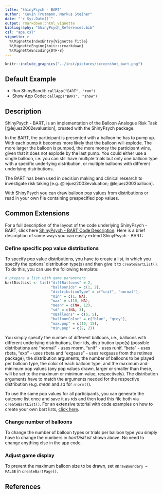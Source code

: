 ```yaml
---
title: "ShinyPsych - BART"
author: "Kevin Trutmann, Markus Steiner"
date: "`r Sys.Date()`"
output: rmarkdown::html_vignette
bibliography: "ShinyPsych_References.bib"
csl: "apa.csl"
vignette: >
  %\VignetteIndexEntry{Vignette Title}
  %\VignetteEngine{knitr::rmarkdown}
  %\VignetteEncoding{UTF-8}
---
```


```r
knitr::include_graphics("../inst/pictures/screenshot_bart.png")
```


## Default Example

* Run ShinyBandit: `callApp("BART", "run")`
* Show App Code: `callApp("BART", "show")`

## Description

ShinyPsych - BART, is an implementation of the Balloon Analogue Risk Task [@lejuez2002evaluation], created with the ShinyPsych package. 

In the BART, the participant is presented with a balloon he has to pump up. With each pump it becomes more likely that the balloon will explode. The more larger the balloon is pumped, the more money the participant wins, given that it does not explode by the last pump. You could either use a single balloon, i.e. you can still have multiple trials but only one balloon type with a specific underlying distribution, or multiple balloons with different underlying distributions.

The BART has been used in decision making and clinical research to investigate risk taking [e.g. @lejuez2003evaluation; @lejuez2003balloon].

With ShinyPsych you can draw balloon pop values from distributions or read in your own file containing prespecified pop values.

## Common Extensions

For a full description of the layout of the code underlying ShinyPsych - BART, click here [ShinyPsych - BART Code Description](ShinyPsych_BartCode.html). Here is a brief description of some ways you can easily extend ShinyPsych - BART:

### Define specific pop value distributions

To specify pop value distributions, you have to create a list, in which you specify the options' distribution type(s) and then give it to `createBartList()`. To do this, you can use the following template:

```r
# prepare a list with game parameters
bartDistList <- list("diffBalloons" = 2,
                     "balloonIds" = c(1, 2),
                     "distributionType" = c("unif", "normal"),
                     "min" = c(1, NA),
                     "max" = c(10, NA),
                     "mean" = c(NA, 12),
                     "sd" = c(NA, 3),
                     "nBalloons" = c(5, 5),
                     "balloonColor" = c("blue", "grey"),
                     "max.pop" = c(10, 15),
                     "min.pop" = c(2, 2))

```

You simply specify the number of different balloons, i.e., balloons with different underlying distributions, their ids, distribution type(s) (possible distributions are "normal" - uses rnorm, "unif" - uses runif, "beta" - uses rbeta, "exp" - uses rbeta and "exgauss" - uses rexgauss from the retimes package), the distribution arguments, the number of balloons to be played per balloon type, the color of each balloon type, and the maximum and minimum pop values (any pop values drawn, larger or smaller than these, will be set to the maximum or minimum value, respectively). The distribution arguments have to match the arguments needed for the respective distribution (e.g. *mean* and *sd* for `rnorm()`).

To use the same pop values for all participants, you can generate the outcome list once and save it as rds and then load this file both via `createBartList()`. For an extensive tutorial with code examples on how to create your own bart lists, [click here](ShinyPsych_BartLists.html).

### Change number of balloons

To change the number of balloon types or trials per balloon type you simply have to change the numbers in *bartDistList* shown above. No need to change anything else in the app code.

### Adjust game display

To prevent the maximum balloon size to be drawn, set `RDrawBoundary = FALSE` in `createBartPage()`.

## References
